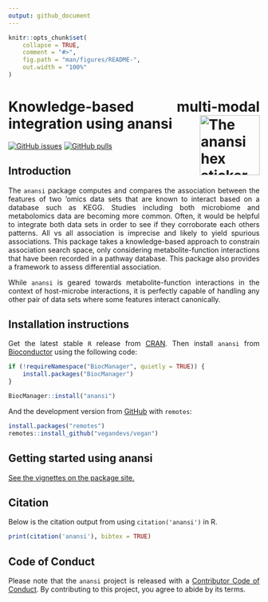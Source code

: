 ```yaml
---
output: github_document
---
```


<style>
body {
text-align: justify}
</style>

<!-- README.md is generated from README.Rmd. Please edit that file -->

```r
knitr::opts_chunk$set(
    collapse = TRUE,
    comment = "#>",
    fig.path = "man/figures/README-",
    out.width = "100%"
)
```

# Knowledge-based multi-modal integration using anansi <img src="man/figures/anansi_hex.png" align="right" width="120" alt="The anansi hex sticker" />

<!-- badges: start -->
[![GitHub issues](https://img.shields.io/github/issues/thomazbastiaanssen/anansi)](https://github.com/thomazbastiaanssen/anansi/issues)
[![GitHub pulls](https://img.shields.io/github/issues-pr/thomazbastiaanssen/anansi)](https://github.com/thomazbastiaanssen/anansi/pulls)
<!-- badges: end -->

## Introduction

The `anansi` package computes and compares the association between the features
of two 'omics data sets that are known to interact based on a database such as
KEGG. Studies including both microbiome and metabolomics data are becoming more
common. Often, it would be helpful to integrate both data sets in order to see 
if they corroborate each others patterns. All vs all association is imprecise 
and likely to yield spurious associations. This package takes a knowledge-based
approach to constrain association search space, only considering
metabolite-function interactions that have been recorded in a pathway database.
This package also provides a framework to assess differential association.

While `anansi` is geared towards metabolite-function interactions in the context
of host-microbe interactions, it is perfectly capable of handling any other pair
of data sets where some features interact canonically. 

## Installation instructions

Get the latest stable `R` release from [CRAN](http://cran.r-project.org/). Then 
install `anansi` from [Bioconductor](http://bioconductor.org/) using the 
following code:

```r
if (!requireNamespace("BiocManager", quietly = TRUE)) {
    install.packages("BiocManager")
}

BiocManager::install("anansi")
```

And the development version from
[GitHub](https://github.com/thomazbastiaanssen/anansi) with `remotes`: 

```r
install.packages("remotes")
remotes::install_github("vegandevs/vegan")
```
## Getting started using anansi

[See the vignettes on the package site.](https://thomazbastiaanssen.github.io/anansi)

## Citation

Below is the citation output from using `citation('anansi')` in R. 

```r
print(citation('anansi'), bibtex = TRUE)
```

## Code of Conduct

Please note that the `anansi` project is released with a [Contributor Code of Conduct](http://bioconductor.org/about/code-of-conduct/). By contributing to 
this project, you agree to abide by its terms.
